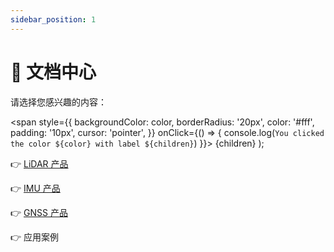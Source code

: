 ```yaml
---
sidebar_position: 1
---
```


# 🤗 文档中心

请选择您感兴趣的内容：

  <span
    style={{
      backgroundColor: color,
      borderRadius: '20px',
      color: '#fff',
      padding: '10px',
      cursor: 'pointer',
    }}
    onClick={() => {
      console.log(`You clicked the color ${color} with label ${children}`)
    }}>
    {children}
  </span>
);

👉 <Highlight color="#D5DBDB">[LiDAR 产品](/AsensingDocs/lidar/intro)</Highlight>

👉 <Highlight color="#82E0AA">[IMU 产品](/AsensingDocs/imu/intro)</Highlight>

👉 <Highlight color="#F9E79F">[GNSS 产品](/AsensingDocs/gnss/intro)</Highlight>

👉 <Highlight color="#BB8FCE">应用案例</Highlight>

